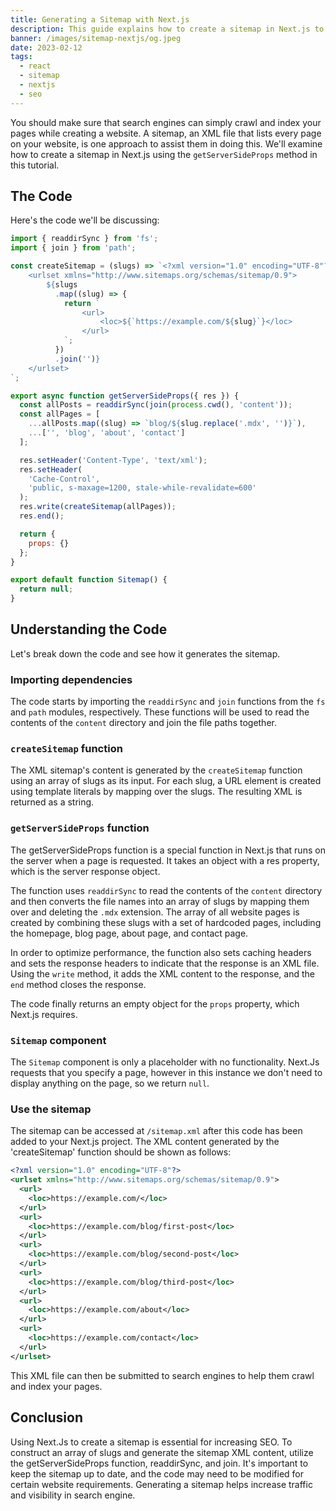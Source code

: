 ```yaml
---
title: Generating a Sitemap with Next.js
description: This guide explains how to create a sitemap in Next.js to improve SEO and increase visibility, with getServerSideProps, readdirSync, and join used to generate sitemap XML content.
banner: /images/sitemap-nextjs/og.jpeg
date: 2023-02-12
tags:
  - react
  - sitemap
  - nextjs
  - seo
---
```


You should make sure that search engines can simply crawl and index your pages while creating a website. A sitemap, an XML file that lists every page on your website, is one approach to assist them in doing this. We'll examine how to create a sitemap in Next.js using the `getServerSideProps` method in this tutorial.

## The Code

Here's the code we'll be discussing:

```jsx:pages/sitemap.xml.jsx
import { readdirSync } from 'fs';
import { join } from 'path';

const createSitemap = (slugs) => `<?xml version="1.0" encoding="UTF-8"?>
    <urlset xmlns="http://www.sitemaps.org/schemas/sitemap/0.9">
        ${slugs
          .map((slug) => {
            return `
                <url>
                    <loc>${`https://example.com/${slug}`}</loc>
                </url>
            `;
          })
          .join('')}
    </urlset>
`;

export async function getServerSideProps({ res }) {
  const allPosts = readdirSync(join(process.cwd(), 'content'));
  const allPages = [
    ...allPosts.map((slug) => `blog/${slug.replace('.mdx', '')}`),
    ...['', 'blog', 'about', 'contact']
  ];

  res.setHeader('Content-Type', 'text/xml');
  res.setHeader(
    'Cache-Control',
    'public, s-maxage=1200, stale-while-revalidate=600'
  );
  res.write(createSitemap(allPages));
  res.end();

  return {
    props: {}
  };
}

export default function Sitemap() {
  return null;
}
```

## Understanding the Code

Let's break down the code and see how it generates the sitemap.

### Importing dependencies

The code starts by importing the `readdirSync` and `join` functions from the `fs` and `path` modules, respectively. These functions will be used to read the contents of the `content` directory and join the file paths together.

### `createSitemap` function

The XML sitemap's content is generated by the `createSitemap` function using an array of slugs as its input. For each slug, a URL element is created using template literals by mapping over the slugs. The resulting XML is returned as a string.

### `getServerSideProps` function

The getServerSideProps function is a special function in Next.js that runs on the server when a page is requested. It takes an object with a res property, which is the server response object.

The function uses `readdirSync` to read the contents of the `content` directory and then converts the file names into an array of slugs by mapping them over and deleting the `.mdx` extension. The array of all website pages is created by combining these slugs with a set of hardcoded pages, including the homepage, blog page, about page, and contact page.

In order to optimize performance, the function also sets caching headers and sets the response headers to indicate that the response is an XML file. Using the `write` method, it adds the XML content to the response, and the `end` method closes the response.

The code finally returns an empty object for the `props` property, which Next.js requires.

### `Sitemap` component

The `Sitemap` component is only a placeholder with no functionality. Next.Js requests that you specify a page, however in this instance we don't need to display anything on the page, so we return `null`.

### Use the sitemap

The sitemap can be accessed at `/sitemap.xml` after this code has been added to your Next.js project. The XML content generated by the 'createSitemap' function should be shown as follows:

```xml
<?xml version="1.0" encoding="UTF-8"?>
<urlset xmlns="http://www.sitemaps.org/schemas/sitemap/0.9">
  <url>
    <loc>https://example.com/</loc>
  </url>
  <url>
    <loc>https://example.com/blog/first-post</loc>
  </url>
  <url>
    <loc>https://example.com/blog/second-post</loc>
  </url>
  <url>
    <loc>https://example.com/blog/third-post</loc>
  </url>
  <url>
    <loc>https://example.com/about</loc>
  </url>
  <url>
    <loc>https://example.com/contact</loc>
  </url>
</urlset>
```

This XML file can then be submitted to search engines to help them crawl and index your pages.

## Conclusion

Using Next.Js to create a sitemap is essential for increasing SEO. To construct an array of slugs and generate the sitemap XML content, utilize the getServerSideProps function, readdirSync, and join. It's important to keep the sitemap up to date, and the code may need to be modified for certain website requirements. Generating a sitemap helps increase traffic and visibility in search engine.
